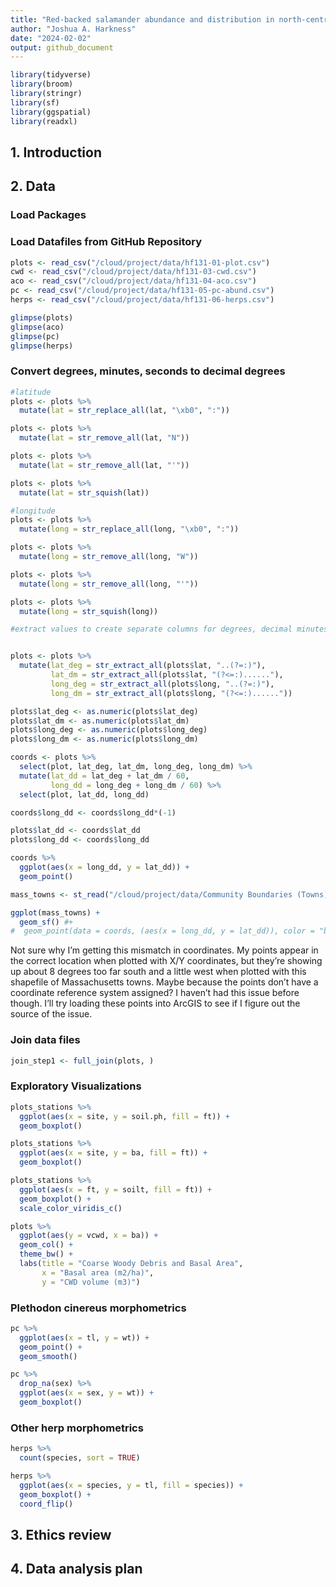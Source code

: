 ```yaml
---
title: "Red-backed salamander abundance and distribution in north-central Massachusetts"
author: "Joshua A. Harkness"
date: "2024-02-02"
output: github_document
---
```


```r
library(tidyverse)
library(broom)
library(stringr)
library(sf)
library(ggspatial)
library(readxl)
```

## 1. Introduction



## 2. Data
### Load Packages

### Load Datafiles from GitHub Repository
```r
plots <- read_csv("/cloud/project/data/hf131-01-plot.csv")
cwd <- read_csv("/cloud/project/data/hf131-03-cwd.csv")
aco <- read_csv("/cloud/project/data/hf131-04-aco.csv")
pc <- read_csv("/cloud/project/data/hf131-05-pc-abund.csv")
herps <- read_csv("/cloud/project/data/hf131-06-herps.csv")
```

```r
glimpse(plots)
glimpse(aco)
glimpse(pc)
glimpse(herps)
```

### Convert degrees, minutes, seconds to decimal degrees

```r
#latitude
plots <- plots %>%
  mutate(lat = str_replace_all(lat, "\xb0", ":"))

plots <- plots %>%
  mutate(lat = str_remove_all(lat, "N"))

plots <- plots %>%
  mutate(lat = str_remove_all(lat, "'"))

plots <- plots %>%
  mutate(lat = str_squish(lat))

#longitude
plots <- plots %>%
  mutate(long = str_replace_all(long, "\xb0", ":"))

plots <- plots %>%
  mutate(long = str_remove_all(long, "W"))

plots <- plots %>%
  mutate(long = str_remove_all(long, "'"))

plots <- plots %>%
  mutate(long = str_squish(long))
```

```r
#extract values to create separate columns for degrees, decimal minutes, and hemisphere


plots <- plots %>%
  mutate(lat_deg = str_extract_all(plots$lat, "..(?=:)"),
         lat_dm = str_extract_all(plots$lat, "(?<=:)......"),
         long_deg = str_extract_all(plots$long, "..(?=:)"),
         long_dm = str_extract_all(plots$long, "(?<=:)......"))

plots$lat_deg <- as.numeric(plots$lat_deg)
plots$lat_dm <- as.numeric(plots$lat_dm)
plots$long_deg <- as.numeric(plots$long_deg)
plots$long_dm <- as.numeric(plots$long_dm)
```

```r
coords <- plots %>%
  select(plot, lat_deg, lat_dm, long_deg, long_dm) %>%
  mutate(lat_dd = lat_deg + lat_dm / 60,
         long_dd = long_deg + long_dm / 60) %>%
  select(plot, lat_dd, long_dd)

coords$long_dd <- coords$long_dd*(-1)

plots$lat_dd <- coords$lat_dd
plots$long_dd <- coords$long_dd
```

```r
coords %>%
  ggplot(aes(x = long_dd, y = lat_dd)) +
  geom_point()
```


```r
mass_towns <- st_read("/cloud/project/data/Community Boundaries (Towns) from Survey Points.shp")
```
```r
ggplot(mass_towns) +
  geom_sf() #+
#  geom_point(data = coords, (aes(x = long_dd, y = lat_dd)), color = "black", alpha = 0.5)
```

Not sure why I'm getting this mismatch in coordinates.  My points appear in the correct location when plotted with X/Y coordinates, but they're showing up about 8 degrees too far south and a little west when plotted with this shapefile of Massachusetts towns.  Maybe because the points don't have a coordinate reference system assigned?  I haven't had this issue before though.  I'll try loading these points into ArcGIS to see if I figure out the source of the issue.


### Join data files
```r
join_step1 <- full_join(plots, )
```


### Exploratory Visualizations

```r
plots_stations %>%
  ggplot(aes(x = site, y = soil.ph, fill = ft)) +
  geom_boxplot()
```

```r
plots_stations %>%
  ggplot(aes(x = site, y = ba, fill = ft)) +
  geom_boxplot()
```
```r
plots_stations %>%
  ggplot(aes(x = ft, y = soilt, fill = ft)) +
  geom_boxplot() +
  scale_color_viridis_c()
```

```r
plots %>%
  ggplot(aes(y = vcwd, x = ba)) +
  geom_col() +
  theme_bw() +
  labs(title = "Coarse Woody Debris and Basal Area",
       x = "Basal area (m2/ha)",
       y = "CWD volume (m3)")
```

### Plethodon cinereus morphometrics

```r
pc %>%
  ggplot(aes(x = tl, y = wt)) +
  geom_point() +
  geom_smooth()
```
```r
pc %>%
  drop_na(sex) %>%
  ggplot(aes(x = sex, y = wt)) +
  geom_boxplot()
```

### Other herp morphometrics
```r
herps %>%
  count(species, sort = TRUE)
```


```r
herps %>%
  ggplot(aes(x = species, y = tl, fill = species)) +
  geom_boxplot() +
  coord_flip()
```


## 3. Ethics review

## 4. Data analysis plan



